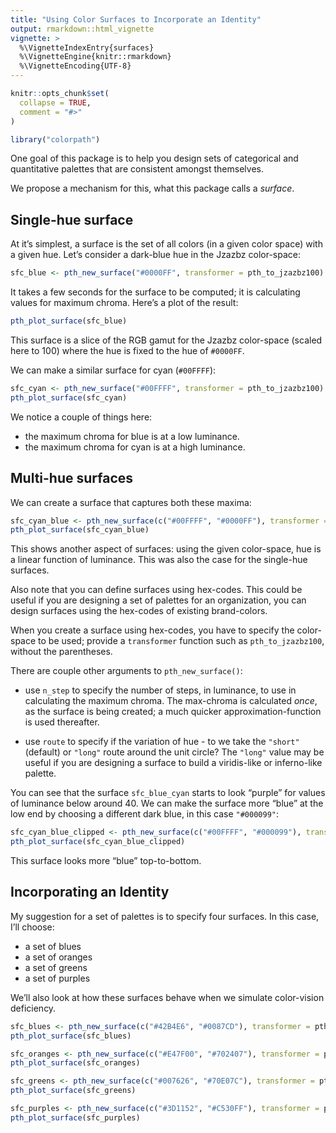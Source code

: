 ```yaml
---
title: "Using Color Surfaces to Incorporate an Identity"
output: rmarkdown::html_vignette
vignette: >
  %\VignetteIndexEntry{surfaces}
  %\VignetteEngine{knitr::rmarkdown}
  %\VignetteEncoding{UTF-8}
---
```


```r
knitr::opts_chunk$set(
  collapse = TRUE,
  comment = "#>"
)
```

```r
library("colorpath")
```

One goal of this package is to help you design sets of categorical and quantitative palettes that are consistent amongst themselves.

We propose a mechanism for this, what this package calls a *surface*.

## Single-hue surface

At it's simplest, a surface is the set of all colors (in a given color space) with a given hue. 
Let's consider a dark-blue hue in the Jzazbz color-space:

```r
sfc_blue <- pth_new_surface("#0000FF", transformer = pth_to_jzazbz100)
```

It takes a few seconds for the surface to be computed; it is calculating values for maximum chroma. 
Here's a plot of the result:

```r
pth_plot_surface(sfc_blue)
```

This surface is a slice of the RGB gamut for the Jzazbz color-space (scaled here to 100) where the hue is fixed to the hue of `#0000FF`.

We can make a similar surface for cyan (`#00FFFF`):

```r
sfc_cyan <- pth_new_surface("#00FFFF", transformer = pth_to_jzazbz100)
pth_plot_surface(sfc_cyan)
```

We notice a couple of things here:

- the maximum chroma for blue is at a low luminance.
- the maximum chroma for cyan is at a high luminance.

## Multi-hue surfaces

We can create a surface that captures both these maxima:

```r
sfc_cyan_blue <- pth_new_surface(c("#00FFFF", "#0000FF"), transformer = pth_to_jzazbz100)
pth_plot_surface(sfc_cyan_blue)
```

This shows another aspect of surfaces: using the given color-space, hue is a linear function of luminance. 
This was also the case for the single-hue surfaces.

Also note that you can define surfaces using hex-codes.
This could be useful if you are designing a set of palettes for an organization, you can design surfaces using the hex-codes of existing brand-colors.

When you create a surface using hex-codes, you have to specify the color-space to be used; provide a `transformer` function such as `pth_to_jzazbz100`, without the parentheses.

There are couple other arguments to `pth_new_surface()`:

- use `n_step` to specify the number of steps, in luminance, to use in calculating the maximum chroma. 
  The max-chroma is calculated *once*, as the surface is being created; a much quicker approximation-function is used thereafter.
  
- use `route` to specify if the variation of hue - to we take the `"short"` (default) or `"long"` route around the unit circle?
  The `"long"` value may be useful if you are designing a surface to build a viridis-like or inferno-like palette.

You can see that the surface `sfc_blue_cyan` starts to look "purple" for values of luminance below around 40. 
We can make the surface more "blue" at the low end by choosing a different dark blue, in this case `"#000099"`:
  
```r
sfc_cyan_blue_clipped <- pth_new_surface(c("#00FFFF", "#000099"), transformer = pth_to_jzazbz100)
pth_plot_surface(sfc_cyan_blue_clipped)
```  

This surface looks more "blue" top-to-bottom.

## Incorporating an Identity

My suggestion for a set of palettes is to specify four surfaces. In this case, I'll choose:

- a set of blues
- a set of oranges
- a set of greens
- a set of purples

We'll also look at how these surfaces behave when we simulate color-vision deficiency.


```r
sfc_blues <- pth_new_surface(c("#42B4E6", "#0087CD"), transformer = pth_to_jzazbz100)
pth_plot_surface(sfc_blues)
``` 
```r
sfc_oranges <- pth_new_surface(c("#E47F00", "#702407"), transformer = pth_to_jzazbz100)
pth_plot_surface(sfc_oranges)
```    

```r
sfc_greens <- pth_new_surface(c("#007626", "#70E07C"), transformer = pth_to_jzazbz100)
pth_plot_surface(sfc_greens)
```


```r
sfc_purples <- pth_new_surface(c("#3D1152", "#C530FF"), transformer = pth_to_jzazbz100)
pth_plot_surface(sfc_purples)
```

